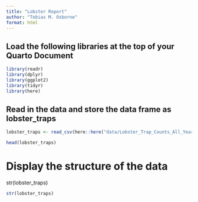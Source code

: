 ```yaml
---
title: "Lobster Report"
author: "Tobias M. Osborne"
format: html
---
```


## Load the following libraries at the top of your Quarto Document

```r
library(readr)
library(dplyr)
library(ggplot2)
library(tidyr)
library(here)
```

## Read in the data and store the data frame as lobster_traps

```r
lobster_traps <- read_csv(here::here("data/Lobster_Trap_Counts_All_Years_20210519.csv"))

head(lobster_traps)

```

# Display the structure of the data
str(lobster_traps)

```r
str(lobster_traps)

```




